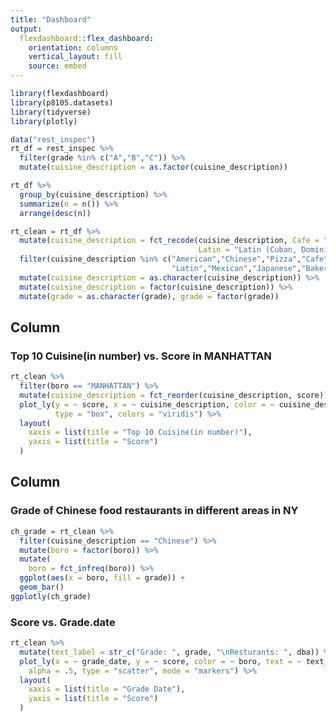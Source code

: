 ```yaml
---
title: "Dashboard"
output: 
  flexdashboard::flex_dashboard:
    orientation: columns
    vertical_layout: fill
    source: embed
---
```


```r
library(flexdashboard)
library(p8105.datasets)
library(tidyverse)
library(plotly)
```

```r
data("rest_inspec")
rt_df = rest_inspec %>% 
  filter(grade %in% c("A","B","C")) %>% 
  mutate(cuisine_description = as.factor(cuisine_description))

rt_df %>% 
  group_by(cuisine_description) %>% 
  summarize(n = n()) %>% 
  arrange(desc(n))

rt_clean = rt_df %>%
  mutate(cuisine_description = fct_recode(cuisine_description, Cafe = "CafÃ©/Coffee/Tea", 
                                          Latin = "Latin (Cuban, Dominican, Puerto Rican, South & Central American)")) %>% 
  filter(cuisine_description %in% c("American","Chinese","Pizza","Cafe","Italian",
                                    "Latin","Mexican","Japanese","Bakery","Caribbean")) %>% 
  mutate(cuisine_description = as.character(cuisine_description)) %>% 
  mutate(cuisine_description = factor(cuisine_description)) %>% 
  mutate(grade = as.character(grade), grade = factor(grade))
```



Column {data-width=650}
-----------------------------------------------------------------------

### Top 10 Cuisine(in number) vs. Score in MANHATTAN

```r
rt_clean %>%
  filter(boro == "MANHATTAN") %>% 
  mutate(cuisine_description = fct_reorder(cuisine_description, score)) %>%
  plot_ly(y = ~ score, x = ~ cuisine_description, color = ~ cuisine_description,
          type = "box", colors = "viridis") %>% 
  layout(
    xaxis = list(title = "Top 10 Cuisine(in number)"),
    yaxis = list(title = "Score")
  )
```

Column {data-width=350}
-----------------------------------------------------------------------

### Grade of Chinese food restaurants in different areas in NY

```r
ch_grade = rt_clean %>% 
  filter(cuisine_description == "Chinese") %>%
  mutate(boro = factor(boro)) %>% 
  mutate(
    boro = fct_infreq(boro)) %>%
  ggplot(aes(x = boro, fill = grade)) + 
  geom_bar()
ggplotly(ch_grade)
```

### Score vs. Grade.date

```r
rt_clean %>%
  mutate(text_label = str_c("Grade: ", grade, "\nResturants: ", dba)) %>%
  plot_ly(x = ~ grade_date, y = ~ score, color = ~ boro, text = ~ text_label,
    alpha = .5, type = "scatter", mode = "markers") %>% 
  layout(
    xaxis = list(title = "Grade Date"),
    yaxis = list(title = "Score")
  )
```

